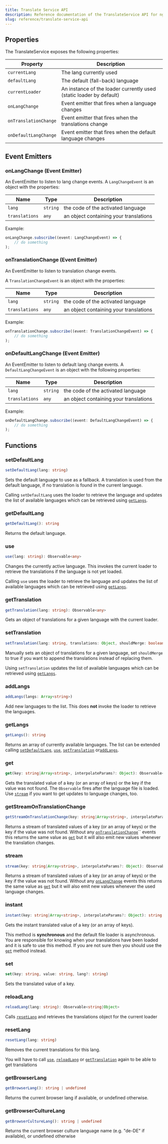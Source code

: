 ```yaml
---
title: Translate Service API
description: Reference documentation of the TranslateService API for ngx-translate.
slug: reference/translate-service-api
---
```



## Properties

The TranslateService exposes the following properties:

| Property | Description |
|---|---|
| `currentLang` | The lang currently used |
| `defaultLang` |The default (fall-back) language |
| `currentLoader` | An instance of the loader currently used (static loader by default) |
| `onLangChange` | Event emitter that fires when a language changes |
| `onTranslationChange` | Event emitter that fires when the translations change |
| `onDefaultLangChange` | Event emitter that fires when the default language changes |

## Event Emitters

### onLangChange (Event Emitter)

An EventEmitter to listen to lang change events. A `LangChangeEvent` is an object
with the properties:

| Name | Type | Description |
|---|---|---|
| `lang` | `string` | the code of the activated language |
| `translations` | `any` | an object containing your translations |

Example:
```typescript
onLangChange.subscribe((event: LangChangeEvent) => {
    // do something
);
```

### onTranslationChange (Event Emitter)

An EventEmitter to listen to translation change events.

A `TranslationChangeEvent` is an object with the properties:

| Name | Type | Description |
|---|---|---|
| `lang` | `string` | the code of the activated language |
| `translations` | `any` | an object containing your translations |

Example:

```ts
onTranslationChange.subscribe((event: TranslationChangeEvent) => {
    // do something
);
```


### onDefaultLangChange (Event Emitter)

An EventEmitter to listen to default lang change events.
A `DefaultLangChangeEvent` is an object with the following properties:

| Name | Type | Description |
|---|---|---|
| `lang` | `string` | the code of the activated language |
| `translations` | `any` | an object containing your translations |


Example:
```ts
onDefaultLangChange.subscribe((event: DefaultLangChangeEvent) => {
    // do something
);
```

## Functions

### setDefaultLang

~~~ ts
setDefaultLang(lang: string)
~~~

Sets the default language to use as a fallback.
A translation is used from the default language, if no translation is found
in the current language.

Calling `setDefaultLang` uses the loader to retrieve the language and
updates the list of available languages which can be retrieved using [`getLangs`](#getlangs).

### getDefaultLang

~~~ts
getDefaultLang(): string
~~~

Returns the default language.

### use

~~~ts
use(lang: string): Observable<any>
~~~

Changes the currently active language. This invokes the current loader to retrieve the translations
if the language is not yet loaded.

Calling `use` uses the loader to retrieve the language and
updates the list of available languages which can be retrieved using [`getLangs`](#getlangs).

### getTranslation

~~~ts
getTranslation(lang: string): Observable<any>
~~~

Gets an object of translations for a given language with the current loader.

### setTranslation

~~~ts
setTranslation(lang: string, translations: Object, shouldMerge: boolean = false)
~~~

Manually sets an object of translations for a given language,
set `shouldMerge` to true if you want to append the translations instead of replacing them.

Using `setTranslation` updates the list of available languages which can be retrieved using [`getLangs`](#getlangs).


### addLangs

~~~ts
addLangs(langs: Array<string>)
~~~

Add new languages to the list. This does **not** invoke the loader to retrieve the languages.


### getLangs

~~~ts
getLangs(): string
~~~

Returns an array of currently available languages. The list can be extended
calling  [`setDefaultLang`](#setdefaultlang), [`use`](#use), [`setTranslation`](#settranslation)
or[`addLangs`](#addlangs).


### get

~~~ts
get(key: string|Array<string>, interpolateParams?: Object): Observable<string|Object>
~~~

Gets the translated value of a key (or an array of keys) or the key if the value was not found.
The `Observable` fires after the language file is loaded. Use [`stream`](#stream) if you
want to get updates to language changes, too.

### getStreamOnTranslationChange

~~~ts
getStreamOnTranslationChange(key: string|Array<string>, interpolateParams?: Object): Observable<string|Object>
~~~

Returns a stream of translated values of a key (or an array of keys) or the key if
the value was not found. Without any [`onTranslationChange`](#ontranslationchange-event-emitter)`` events this returns the same
value as [`get`](#get) but it will also emit new values whenever the translation changes.

### stream

~~~ts
stream(key: string|Array<string>, interpolateParams?: Object): Observable<string|Object>
~~~

Returns a stream of translated values of a key (or an array of keys) or the key if
the value was not found. Without any [`onLangChange`](#onlangchange-event-emitter) events this returns the same
value as [`get`](#get) but it will also emit new values whenever the used language changes.

### instant

~~~ts
instant(key: string|Array<string>, interpolateParams?: Object): string|Object
~~~

Gets the instant translated value of a key (or an array of keys).

<Aside type="caution">

This method is **synchronous** and the default file loader is asynchronous. You are responsible for knowing when your translations
have been loaded and it is safe to use this method. If you are not sure then you should use the [`get`](#get) method instead.

</Aside>

### set

~~~ts
set(key: string, value: string, lang?: string)
~~~

Sets the translated value of a key.

### reloadLang

~~~ts
reloadLang(lang: string): Observable<string|Object>
~~~

Calls [`resetLang`](#resetlang) and retrieves the translations object for the current loader

### resetLang

~~~ts
resetLang(lang: string)
~~~

Removes the current translations for this lang.

<Aside type="caution">

You will have to call [`use`](#use), [`reloadLang`](#reloadlang) or [`getTranslation`](#gettranslation) again
to be able to get translations

</Aside>

### getBrowserLang

~~~ts
getBrowserLang(): string | undefined
~~~

Returns the current browser lang if available, or undefined otherwise.

### getBrowserCultureLang

~~~ts
getBrowserCultureLang(): string | undefined
~~~

Returns the current browser culture language name (e.g. "de-DE" if available), or undefined otherwise

